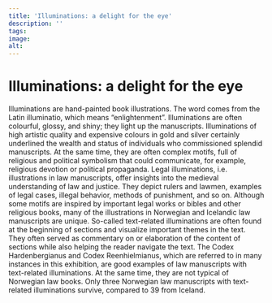 ```yaml
---
title: 'Illuminations: a delight for the eye'
description: ''
tags:
image: 
alt: 
---
```



# Illuminations: a delight for the eye

Illuminations are hand-painted book illustrations. The word comes from the Latin illuminatio, which means “enlightenment”. Illuminations are often colourful, glossy, and shiny; they light up the manuscripts. Illuminations of high artistic quality and expensive colours in gold and silver certainly underlined the wealth and status of individuals who commissioned splendid manuscripts. At the same time, they are often complex motifs, full of religious and political symbolism that could communicate, for example, religious devotion or political propaganda. Legal illuminations, i.e. illustrations in law manuscripts, offer insights into the medieval understanding of law and justice. They depict rulers and lawmen, examples of legal cases, illegal behavior, methods of punishment, and so on. Although some motifs are inspired by important legal works or bibles and other religious books, many of the illustrations in Norwegian and Icelandic law manuscripts are unique. So-called text-related illuminations are often found at the beginning of sections and visualize important themes in the text. They often served as commentary on or elaboration of the content of sections while also helping the reader navigate the text. The Codex Hardenbergianus and Codex Reenhielmianus, which are referred to in many instances in this exhibition, are good examples of law manuscripts with text-related illuminations. At the same time, they are not typical of Norwegian law books. Only three Norwegian law manuscripts with text-related illuminations survive, compared to 39 from Iceland.
